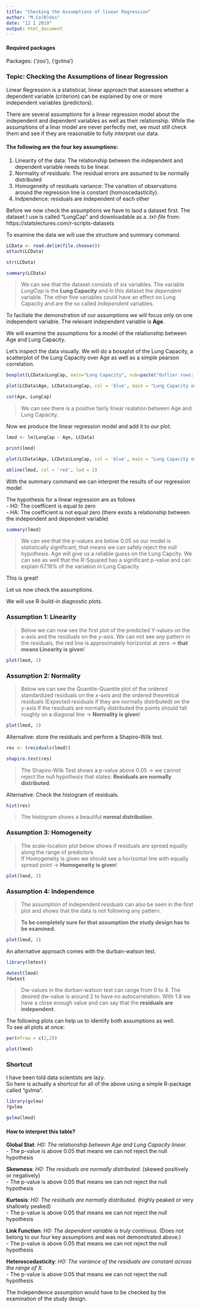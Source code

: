 ```yaml
---
title: "Checking the Assumptions of linear Regression"
author: "M.Co(R)des"
date: "12 1 2019"
output: html_document
---
```


#### **Required packages**
Packages: ('zoo'), ('gvlma')

### **Topic: Checking the Assumptions of linear Regression**

Linear Regression is a statistical, linear approach that assesses whether a dependent variable (criterion) can be explained by one or more independent variables (predictors).

There are several assumptions for a linear regression model about the independent and dependent variables as well as their relationship. 
While the assumptions of a linar model are never perfectly met, we must still check them and see if they are reasonable to fully interpret our data.

#### **The following are the four key assumptions:**
1. Linearity of the data: The relationship between the independent and dependent variable needs to be linear. 
2. Normality of residuals: The residual errors are assumed to be normally distributed
3. Homogeneity of residuals variance: The variation of observations around the regression line is constant (homoscedasticity).
4. Indpendence: residuals are independent of each other

Before we now check the assumptions we have to laod a dataset first. The dataset I use is called "LungCap" and downloadable as a *.txt-file* from: https://statslectures.com/r-scripts-datasets  

To examine the data we will use the structure and summary command. 

```r
LCData <- read.delim(file.choose())
attach(LCData)

str(LCData)

summary(LCData)
```

> We can see that the dataset consists of six variables. The variable *LungCap* is the **Lung Capacity** and in this dataset the *dependent* variable. The other five variables could have an effect on Lung Capacity and are the so called *independent* variables.  

To faciliate the demonstration of our assumptions we will focus only on one independent variable. The relevant independent variable is **Age**.

We will examine the assumptions for a model of the relationship between Age and Lung Capacity.  

Let's inspect the data visually. We will do a bosxplot of the Lung Capacity, a scatterplot of the Lung Capacity over Age as well as a simple pearson correlation.

```r
boxplot(LCData$LungCap, main="Lung Capacity", sub=paste("Outlier rows: ", boxplot.stats(LCData$LungCap)$out)) 

plot(LCData$Age, LCData$LungCap, col = 'blue', main = "Lung Capacity over Age", xlab = "Age in years", ylab = "Lung Capacity in Liters")

cor(Age, LungCap) 
```

> We can see there is a positive fairly linear realation between Age and Lung Capacity.

Now we produce the linear regression model and add it to our plot.


```r
lmod <- lm(LungCap ~ Age, LCData)

print(lmod)

plot(LCData$Age, LCData$LungCap, col = 'blue', main = "Lung Capacity over Age", xlab = "Age in years", ylab = "Lung Capacity in Liters")

abline(lmod, col = 'red', lwd = 2)
```

With the summary command we can interpret the results of our regression model

The hypothesis for a linear regression are as follows  
- H0: The coefficent is equal to zero  
- HA: The coefficient is not equal zero (there exists a relationship between the independent and dependent variable)
  
```r
summary(lmod)
```

> We can see that the p-values are below 0.05 so our model is statistically significant, that means we can safely reject the null hypothesis. Age will give us a reliable guess on the Lung Capcity. We can see as well that the R-Squared has a significant p-value and can explain 67.19% of the variation in Lung Capacity


This is great!

Let us now check the assumptions.

We will use R-build-in diagnostic plots.


### **Assumption 1: Linearity**
> Below we can now see the first plot of the predicted Y-values on the x-axis and the residuals on the y-axis.
We can not see any pattern in the residuals, the red line is approximately horizontal at zero -> **that means Linearity is given**!

```r
plot(lmod, 1)
```


### **Assumption 2: Normality**
> Below we can see the Quantile-Quantile plot of the ordered standardized residuals on the x-axis 
and the ordered theoretical residuals (Expected residuals if they are normally distributed) on the y-axis
If the residuals are normally distributed the points should fall roughly on a diagonal line -> **Normality is given**!  


```r
plot(lmod, 2)
```


Alternative: store the residuals and perform a Shapiro-Wilk test.


```r
res <- (residuals(lmod))

shapiro.test(res)
```

> The Shapiro-Wilk Test shows a p-value above 0.05 -> we cannot reject the null hypothesis that states: **Residuals are normally distributed**. 

Alternative: Check the histogram of residuals.


```r
hist(res)
```

> The histogram shows a beautiful **normal distribution**. 

### **Assumption 3: Homogeneity**
> The scale-location plot below shows if residuals are spread equally along the range of predictors.  
If Homogeneity is given we should see a horizontal line with equally spread point -> **Homogeneity is given**!


```r
plot(lmod, 3)
```


### **Assumption 4: Independence**

> The assumption of independent residuals can also be seen in the first plot and shows that the data is not following any pattern.  

> **To be completely sure for that assumption the study design has to be examined.**

```r
plot(lmod, 1) 
```


An alternative approach comes with the durban-watson test.


```r
library(lmtest)

dwtest(lmod)
?dwtest
```


> Dw-values in the durban-watson test can range from 0 to 4. The desired dw-value is around 2 to have no autocorrelation. With 1.8 we have a close enough value and can say that the **residuals are independent**.  

The following plots can help us to identify both assumptions as well.  
To see all plots at once:


```r
par(mfrow = c(2,2))

plot(lmod)
```


### **Shortcut**
I have been told data scientists are lazy.  
So here is actually a shortcut for all of the above using a simple R-package called "gvlma".


```r
library(gvlma)
?gvlma

gvlma(lmod)
```

#### **How to interpret this table?**

**Global Stat**: *H0: The relationship between Age and Lung Capacity linear.*  
- The p-value is above 0.05 that means we can not reject the null hypothesis  

**Skewness**: *H0: The residuals are normally distributed.* (skewed positively or negatively)  
- The p-value is above 0.05 that means we can not reject the null hypothesis

**Kurtosis**: *H0: The residuals are normally distributed.* (highly peaked or very shallowly peaked)  
- The p-value is above 0.05 that means we can not reject the null hypothesis

**Link Function**: *H0: The dependent variable is truly continous.* (Does not belong to our four key assumptions and was not demonstrated above.)  
- The p-value is above 0.05 that means we can not reject the null hypothesis

**Heteroscedasticity**: *H0: The variance of the residuals are constant across the range of X.*  
- The p-value is above 0.05 that means we can not reject the null hypothesis  

The Independence assumption would have to be checked by the examination of the study design.  








